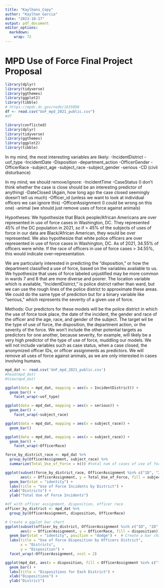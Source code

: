 ```yaml
---
title: "Kaylhans_Copy"
author: "Kaylhan Garcia"
date: "2023-10-17"
output: pdf_document
editor_options: 
  markdown: 
    wrap: 72
---
```


# MPD Use of Force Final Project Proposal

```r
library(dplyr)
library(tidyverse)
library(ggthemes)
library(ggplot2)
library(tibble)
# https://mpdc.dc.gov/node/1635896
df <- read.csv("UoF_mpd_2021_public.csv")
#df
```

```r
library(conflicted)
library(dplyr)
library(tidyverse)
library(ggthemes)
library(ggplot2)
library(tibble)
```

In my mind, the most interesting variables are likely: -IncidentDistrict
-uof_type -IncidentDate -Disposition -department_action -OfficerGender
-OfficerRace -subject_age -subject_race -subject_gender -serious -CD
(civil disturbance)

In my mind, we should remove/ignore: -IncidentTime -CaseStatus (I don't
think whether the case is close should be an interesting predictor of
anything) -DateClosed (Again, how long ago the case closed seemingly
doesn't tell us much) -Officer_id (unless we want to look at individual
officers we can ignore this) -OfficerAssignment (I could be wrong on
this one) -animal (we should just remove uses of force against animals)

Hypotheses: We hypothesize that Black people/African Americans are over
represented in use of force cases in Washington, DC. They represented
45% of the DC population in 2021, so if \> 45% of the subjects of uses
of force in our data are Black/African American, they would be over
represented. We also hypothesize that white police officers are over
represented in use of force cases in Washington, DC. As of 2021, 34.55%
of officers were white. If the race of officers in use of force cases \>
34.55%, this would indicate over-representation.

We are particularly interested in predicting the "disposition," or how
the department classified a use of force, based on the variables
available to us. We hypothesize that uses of force labeled unjustified
may be more common in wards 7 and 8 that are more diverse and poorer.
The location variable which is available, "IncidentDistrict," is police
district rather than ward, but we can use the rough lines of the police
district to approximate these areas. We could do the same type of
prediction but for a binary variable like "serious," which represents
the severity of a given use of force.

Methods: Our predictors for these models will be the police district in
which the use of force took place, the date of the incident, the gender
and race of the officer and the age, race, and gender of the subject.
The target wil be the type of use of force, the disposition, the
department action, or the severity of the force. We won't include the
other potential targets as predictors for one another, because severity,
for example, will likely be a very high predictor of the type of use of
force, muddling our models. We will not include variables such as case
status, when a case closed, the anonymized officer IDs, or officer
assignments as predictors. We will remove all uses of force against
animals, as we are only interested in cases involving humans.

```r
mpd_dat <- read.csv('UoF_mpd_2021_public.csv')
#head(mpd_dat)
#View(mpd_dat)

ggplot(data = mpd_dat, mapping = aes(x = IncidentDistrict)) + 
  geom_bar() +
    facet_wrap(~uof_type)
```

```r
ggplot(data = mpd_dat, mapping = aes(x = serious)) + 
  geom_bar() +
    facet_wrap(~subject_race)
```

```r
ggplot(data = mpd_dat, mapping = aes(x = subject_race)) + 
  geom_bar()
```

```r
ggplot(data = mpd_dat, mapping = aes(x = subject_race)) + 
  geom_bar() +
    facet_wrap(~OfficerRace)
```

```r
force_by_district_race <- mpd_dat %>%
  group_by(OfficerAssignment, subject_race) %>%
  summarize(Total_Use_of_Force = n()) #total num of cases of use of force
```

```r
ggplot(subset(force_by_district_race, OfficerAssignment %in% c("1D", "2D", "3D", "4D", "5D", "6D", "7D")), 
       aes(x = OfficerAssignment, y = Total_Use_of_Force, fill = subject_race)) +
  geom_bar(stat = "identity") +
  labs(title = "Use of Force Incidents by District") +
  xlab("Districts") +
  ylab("Total Use of Force Incidents")
```

```r
#df with officer assignment, disposition, officer race
officer_by_district <- mpd_dat %>%
  group_by(OfficerAssignment, disposition, OfficerRace)
```

```r
# Create a ggplot bar chart
ggplot(subset(officer_by_district, OfficerAssignment %in% c("1D", "2D", "3D", "4D", "5D", "6D", "7D")), 
       aes(x = OfficerAssignment, y = OfficerRace, fill = disposition)) +
  geom_bar(stat = "identity", position = "dodge") +  # Create a bar chart
  labs(title = "Use of Force Disposition by Officers District",
       x = "Districts",
       y = "Disposition") +
  facet_wrap(~OfficerAssignment, ncol = 2) 
```

```r
ggplot(mpd_dat, aes(x = disposition, fill = OfficerAssignment %in% c("1D", "2D", "3D", "4D", "5D", "6D", "7D"))) +
  geom_bar() +
  labs(title = "Dispositions for Each District") +
  xlab("Dispositions") +
  ylab("District") 
```
